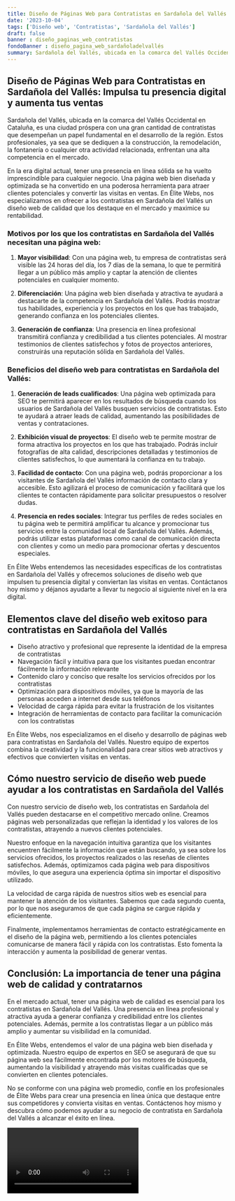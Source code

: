 ```yaml
---
title: Diseño de Páginas Web para Contratistas en Sardañola del Vallés
date: '2023-10-04'
tags: ['Diseño web', 'Contratistas', 'Sardañola del Vallés']
draft: false
banner : diseño_paginas_web_contratistas
fondoBanner : diseño_pagina_web_sardañoladelvallés
summary: Sardañola del Vallés, ubicada en la comarca del Vallés Occidental en Cataluña, es una ciudad próspera con una gran cantidad de contratistas que desempeñan un papel fundamental en el desarrollo de la región. Estos profesionales, ya sea que se dediquen a la construcción, la remodelación, la fontanería o cualquier otra actividad relacionada, enfrentan una alta competencia en el mercado.
---
```


## Diseño de Páginas Web para Contratistas en Sardañola del Vallés: Impulsa tu presencia digital y aumenta tus ventas

Sardañola del Vallés, ubicada en la comarca del Vallés Occidental en Cataluña, es una ciudad próspera con una gran cantidad de contratistas que desempeñan un papel fundamental en el desarrollo de la región. Estos profesionales, ya sea que se dediquen a la construcción, la remodelación, la fontanería o cualquier otra actividad relacionada, enfrentan una alta competencia en el mercado.

En la era digital actual, tener una presencia en línea sólida se ha vuelto imprescindible para cualquier negocio. Una página web bien diseñada y optimizada se ha convertido en una poderosa herramienta para atraer clientes potenciales y convertir las visitas en ventas. En Élite Webs, nos especializamos en ofrecer a los contratistas en Sardañola del Vallés un diseño web de calidad que los destaque en el mercado y maximice su rentabilidad.

### Motivos por los que los contratistas en Sardañola del Vallés necesitan una página web:

1. **Mayor visibilidad**: Con una página web, tu empresa de contratistas será visible las 24 horas del día, los 7 días de la semana, lo que te permitirá llegar a un público más amplio y captar la atención de clientes potenciales en cualquier momento.

2. **Diferenciación**: Una página web bien diseñada y atractiva te ayudará a destacarte de la competencia en Sardañola del Vallés. Podrás mostrar tus habilidades, experiencia y los proyectos en los que has trabajado, generando confianza en los potenciales clientes.

3. **Generación de confianza**: Una presencia en línea profesional transmitirá confianza y credibilidad a tus clientes potenciales. Al mostrar testimonios de clientes satisfechos y fotos de proyectos anteriores, construirás una reputación sólida en Sardañola del Vallés.

### Beneficios del diseño web para contratistas en Sardañola del Vallés:

1. **Generación de leads cualificados**: Una página web optimizada para SEO te permitirá aparecer en los resultados de búsqueda cuando los usuarios de Sardañola del Vallés busquen servicios de contratistas. Esto te ayudará a atraer leads de calidad, aumentando las posibilidades de ventas y contrataciones.

2. **Exhibición visual de proyectos**: El diseño web te permite mostrar de forma atractiva los proyectos en los que has trabajado. Podrás incluir fotografías de alta calidad, descripciones detalladas y testimonios de clientes satisfechos, lo que aumentará la confianza en tu trabajo.

3. **Facilidad de contacto**: Con una página web, podrás proporcionar a los visitantes de Sardañola del Vallés información de contacto clara y accesible. Esto agilizará el proceso de comunicación y facilitará que los clientes te contacten rápidamente para solicitar presupuestos o resolver dudas.

4. **Presencia en redes sociales**: Integrar tus perfiles de redes sociales en tu página web te permitirá amplificar tu alcance y promocionar tus servicios entre la comunidad local de Sardañola del Vallés. Además, podrás utilizar estas plataformas como canal de comunicación directa con clientes y como un medio para promocionar ofertas y descuentos especiales.

En Élite Webs entendemos las necesidades específicas de los contratistas en Sardañola del Vallés y ofrecemos soluciones de diseño web que impulsen tu presencia digital y conviertan las visitas en ventas. Contáctanos hoy mismo y déjanos ayudarte a llevar tu negocio al siguiente nivel en la era digital.

<GifSeo />

<Cta />

## Elementos clave del diseño web exitoso para contratistas en Sardañola del Vallés

- Diseño atractivo y profesional que represente la identidad de la empresa de contratistas
- Navegación fácil y intuitiva para que los visitantes puedan encontrar fácilmente la información relevante
- Contenido claro y conciso que resalte los servicios ofrecidos por los contratistas
- Optimización para dispositivos móviles, ya que la mayoría de las personas acceden a internet desde sus teléfonos
- Velocidad de carga rápida para evitar la frustración de los visitantes
- Integración de herramientas de contacto para facilitar la comunicación con los contratistas

En Élite Webs, nos especializamos en el diseño y desarrollo de páginas web para contratistas en Sardañola del Vallés. Nuestro equipo de expertos combina la creatividad y la funcionalidad para crear sitios web atractivos y efectivos que convierten visitas en ventas.

## Cómo nuestro servicio de diseño web puede ayudar a los contratistas en Sardañola del Vallés

Con nuestro servicio de diseño web, los contratistas en Sardañola del Vallés pueden destacarse en el competitivo mercado online. Creamos páginas web personalizadas que reflejan la identidad y los valores de los contratistas, atrayendo a nuevos clientes potenciales.

Nuestro enfoque en la navegación intuitiva garantiza que los visitantes encuentren fácilmente la información que están buscando, ya sea sobre los servicios ofrecidos, los proyectos realizados o las reseñas de clientes satisfechos. Además, optimizamos cada página web para dispositivos móviles, lo que asegura una experiencia óptima sin importar el dispositivo utilizado.

La velocidad de carga rápida de nuestros sitios web es esencial para mantener la atención de los visitantes. Sabemos que cada segundo cuenta, por lo que nos aseguramos de que cada página se cargue rápida y eficientemente.

Finalmente, implementamos herramientas de contacto estratégicamente en el diseño de la página web, permitiendo a los clientes potenciales comunicarse de manera fácil y rápida con los contratistas. Esto fomenta la interacción y aumenta la posibilidad de generar ventas.

## Conclusión: La importancia de tener una página web de calidad y contratarnos

En el mercado actual, tener una página web de calidad es esencial para los contratistas en Sardañola del Vallés. Una presencia en línea profesional y atractiva ayuda a generar confianza y credibilidad entre los clientes potenciales. Además, permite a los contratistas llegar a un público más amplio y aumentar su visibilidad en la comunidad.

En Élite Webs, entendemos el valor de una página web bien diseñada y optimizada. Nuestro equipo de expertos en SEO se asegurará de que su página web sea fácilmente encontrada por los motores de búsqueda, aumentando la visibilidad y atrayendo más visitas cualificadas que se convierten en clientes potenciales.

No se conforme con una página web promedio, confíe en los profesionales de Élite Webs para crear una presencia en línea única que destaque entre sus competidores y convierta visitas en ventas. Contáctenos hoy mismo y descubra cómo podemos ayudar a su negocio de contratista en Sardañola del Vallés a alcanzar el éxito en línea.

<Video />

<CtaBot job='Contratistas' city='Sardañola del Vallés'/>

<Gmaps query='Sardañola del Vallés+españa+maps' />